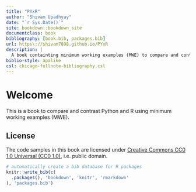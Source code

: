 ```yaml
--- 
title: "PYxR"
author: "Shivam Upadhyay"
date: "`r Sys.Date()`"
site: bookdown::bookdown_site
documentclass: book
bibliography: [book.bib, packages.bib]
url: https\://shivam7898.github.io/PYxR
description: |
  A book containting minimum working examples (MWE) to compare and contrast Python and R.
biblio-style: apalike
csl: chicago-fullnote-bibliography.csl
---
```


# Welcome {.unnumbered}

This is a book to compare and contrast Python and R using minimum working examples (MWE). 

## License {.unnumbered}

The code samples in this book are licensed under [Creative Commons CC0 1.0 Universal (CC0 1.0)](https://creativecommons.org/publicdomain/zero/1.0/), i.e. public domain.

```r
# automatically create a bib database for R packages
knitr::write_bib(c(
  .packages(), 'bookdown', 'knitr', 'rmarkdown'
), 'packages.bib')
```
